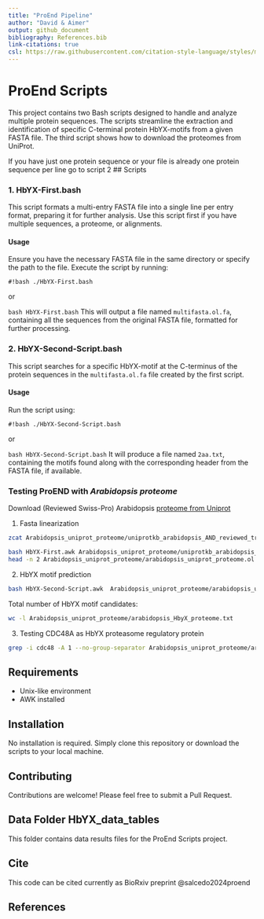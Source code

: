 ```yaml
---
title: "ProEnd Pipeline"
author: "David & Aimer"
output: github_document
bibliography: References.bib
link-citations: true
csl: https://raw.githubusercontent.com/citation-style-language/styles/master/biomed-central.csl
---
```


# ProEnd Scripts

This project contains two Bash scripts designed to handle and analyze multiple protein sequences. The scripts streamline the extraction and identification of specific C-terminal protein HbYX-motifs from a given FASTA file. The third script shows how to download the proteomes from UniProt.

If you have just one protein sequence or your file is already one protein sequence per line go to script 2
## Scripts

### 1. HbYX-First.bash

This script formats a multi-entry FASTA file into a single line per entry format, preparing it for further analysis. Use this script first if you have multiple sequences, a proteome, or alignments.

#### Usage

Ensure you have the necessary FASTA file in the same directory or specify the path to the file. Execute the script by running:

`#!bash
./HbYX-First.bash`

or 

`bash HbYX-First.bash `
This will output a file named `multifasta.ol.fa`, containing all the sequences from the original FASTA file, formatted for further processing.

### 2. HbYX-Second-Script.bash

This script searches for a specific HbYX-motif at the C-terminus of the protein sequences in the `multifasta.ol.fa` file created by the first script.

#### Usage

Run the script using:

`#!bash
./HbYX-Second-Script.bash`

or 

`bash HbYX-Second-Script.bash`
It will produce a file named `2aa.txt`, containing the motifs found along with the corresponding header from the FASTA file, if available.

### Testing ProEND with *Arabidopsis proteome*

Download (Reviewed Swiss-Pro) Arabidopsis [proteome from Uniprot](https://www.uniprot.org/uniprotkb?query=arabidopsis&facets=reviewed%3Atrue)

1. Fasta linearization 

```bash
zcat Arabidopsis_uniprot_proteome/uniprotkb_arabidopsis_AND_reviewed_true_2024_10_08.fasta.gz | head -n 2
```

```bash
bash HbYX-First.awk Arabidopsis_uniprot_proteome/uniprotkb_arabidopsis_AND_reviewed_true_2024_10_08.fasta.gz Arabidopsis_uniprot_proteome/arabidopsis_uniprot_proteome.ol.fa
head -n 2 Arabidopsis_uniprot_proteome/arabidopsis_uniprot_proteome.ol.fa
```

2. HbYX motif prediction 
```bash
bash HbYX-Second-Script.awk  Arabidopsis_uniprot_proteome/arabidopsis_uniprot_proteome.ol.fa  Arabidopsis_uniprot_proteome/arabidopsis_HbyX_proteome.txt
```

Total number of HbYX motif candidates: 
```bash
wc -l Arabidopsis_uniprot_proteome/arabidopsis_HbyX_proteome.txt 
```

3. Testing CDC48A as HbYX proteasome regulatory protein

<!-- CDC48A (At3g09840) from Arabidopsis -->
```bash
grep -i cdc48 -A 1 --no-group-separator Arabidopsis_uniprot_proteome/arabidopsis_HbyX_proteome.txt 
```


## Requirements

- Unix-like environment
- AWK installed

## Installation

No installation is required. Simply clone this repository or download the scripts to your local machine.

## Contributing

Contributions are welcome! Please feel free to submit a Pull Request.

## Data Folder HbYX_data_tables
This folder contains data results files for the ProEnd Scripts project.

## Cite 
This code can be cited currently as BioRxiv preprint @salcedo2024proend


## References 